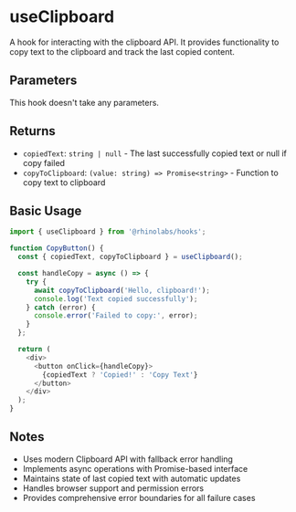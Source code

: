 # useClipboard

A hook for interacting with the clipboard API. It provides functionality to copy text to the clipboard and track the last copied content.

## Parameters

This hook doesn't take any parameters.

## Returns

- `copiedText`: `string | null` - The last successfully copied text or null if copy failed
- `copyToClipboard`: `(value: string) => Promise<string>` - Function to copy text to clipboard

## Basic Usage

```typescript
import { useClipboard } from '@rhinolabs/hooks';

function CopyButton() {
  const { copiedText, copyToClipboard } = useClipboard();

  const handleCopy = async () => {
    try {
      await copyToClipboard('Hello, clipboard!');
      console.log('Text copied successfully');
    } catch (error) {
      console.error('Failed to copy:', error);
    }
  };

  return (
    <div>
      <button onClick={handleCopy}>
        {copiedText ? 'Copied!' : 'Copy Text'}
      </button>
    </div>
  );
}
```

## Notes

- Uses modern Clipboard API with fallback error handling
- Implements async operations with Promise-based interface
- Maintains state of last copied text with automatic updates
- Handles browser support and permission errors
- Provides comprehensive error boundaries for all failure cases
